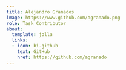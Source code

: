 ```yaml
---
title: Alejandro Granados
image: https://www.github.com/agranado.png
role: Task Contributor
about:
  template: jolla
  links:
  - icon: bi-github
    text: GitHub
    href: https://github.com/agranado
---
```


